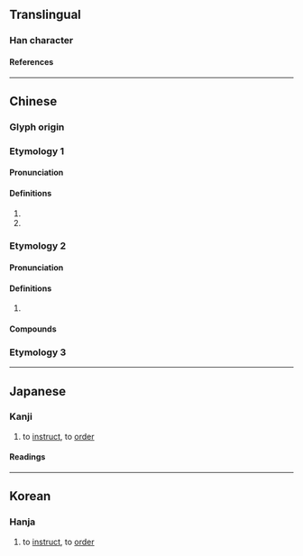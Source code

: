 {{character info}}
==Translingual==

===Han character===
{{Han char|rn=30|rad=口|as=04|sn=7|four=68027|canj=RCSH|ids=⿰口分}}

====References====
{{Han ref|kx=0178.110|dkj=03347|dj=0395.160|hdz=10592.030|uh=5429}}

----

==Chinese==
{{zh-forms}}

===Glyph origin===
{{Han etym}}

===Etymology 1===

====Pronunciation====
{{zh-pron
|m=fēn
|c=fan1
|mn=hun/hoan
|mn_note=hun - literary; hoan - vernacular
|mc=
|oc=y
|cat=v
}}

====Definitions====
{{zh-hanzi}}

# {{zh-used in|吩咐}}
# {{zh-used in|吩呶}}

===Etymology 2===

====Pronunciation====
{{zh-pron
|m=fēn
|c=fan1
|cat=n
}}

====Definitions====
{{zh-hanzi}}
# {{zh-used2|t}}

====Compounds====
{{zh-der|吩嗪|噻吩|卟吩}}

===Etymology 3===
{{zh-see|噴|v}}

----

==Japanese==

===Kanji===
{{ja-kanji|rs=口04}}

# to [[instruct]], to [[order]]

====Readings====
{{ja-readings|goon=ふん|kanon=ふん}}

----

==Korean==

===Hanja===
{{ko-hanja|hangeul=분|rv=bun|mr=pun}}

# to [[instruct]], to [[order]]